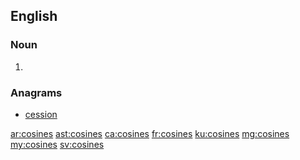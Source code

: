 ==English==

===Noun===
{{head|en}}

# {{plural of|cosine}}

===Anagrams===
* [[cession#English|cession]]

[[ar:cosines]]
[[ast:cosines]]
[[ca:cosines]]
[[fr:cosines]]
[[ku:cosines]]
[[mg:cosines]]
[[my:cosines]]
[[sv:cosines]]